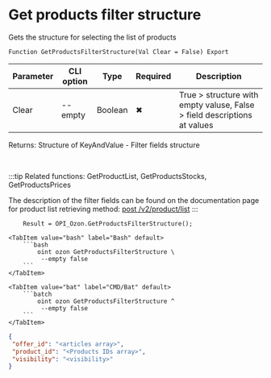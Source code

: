 ﻿---
sidebar_position: 23
---


# Get products filter structure
 Gets the structure for selecting the list of products



`Function GetProductsFilterStructure(Val Clear = False) Export`

  | Parameter | CLI option | Type | Required | Description |
  |-|-|-|-|-|
  | Clear | --empty | Boolean | &#x2716; | True > structure with empty valuse, False > field descriptions at values |

  
  Returns:  Structure of KeyAndValue - Filter fields structure

<br/>

:::tip
Related functions: GetProductList, GetProductsStocks, GetProductsPrices

The description of the filter fields can be found on the documentation page for product list retrieving method: [post /v2/product/list](https://docs.ozon.ru/api/seller/#operation/ProductAPI_GetProductList)
:::
<br/>


```bsl title="1C:Enterprise/OneScript code example"
    Result = OPI_Ozon.GetProductsFilterStructure();
```
 

 <Tabs>
  
    <TabItem value="bash" label="Bash" default>
        ```bash
            oint ozon GetProductsFilterStructure \
             --empty false
        ```
    </TabItem>
  
    <TabItem value="bat" label="CMD/Bat" default>
        ```batch
            oint ozon GetProductsFilterStructure ^
             --empty false
        ```
    </TabItem>
</Tabs>


```json title="Result"
{
 "offer_id": "<articles array>",
 "product_id": "<Products IDs array>",
 "visibility": "<visibility>"
}
```

